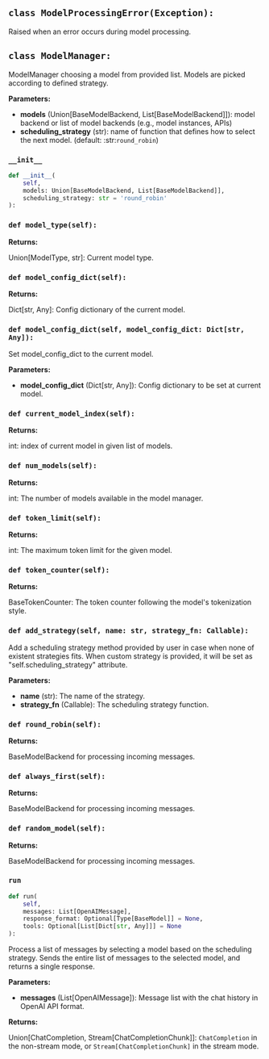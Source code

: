 <a id="camel.models.model_manager"></a>

<a id="camel.models.model_manager.ModelProcessingError"></a>

## `class ModelProcessingError(Exception):`

Raised when an error occurs during model processing.

<a id="camel.models.model_manager.ModelManager"></a>

## `class ModelManager:`

ModelManager choosing a model from provided list.
Models are picked according to defined strategy.

**Parameters:**

- **models** (Union[BaseModelBackend, List[BaseModelBackend]]): model backend or list of model backends (e.g., model instances, APIs)
- **scheduling_strategy** (str): name of function that defines how to select the next model. (default: :str:`round_robin`)

<a id="camel.models.model_manager.ModelManager.__init__"></a>

### `__init__`

```python
def __init__(
    self,
    models: Union[BaseModelBackend, List[BaseModelBackend]],
    scheduling_strategy: str = 'round_robin'
):
```

<a id="camel.models.model_manager.ModelManager.model_type"></a>

### `def model_type(self):`

**Returns:**

  Union[ModelType, str]: Current model type.

<a id="camel.models.model_manager.ModelManager.model_config_dict"></a>

### `def model_config_dict(self):`

**Returns:**

  Dict[str, Any]: Config dictionary of the current model.

<a id="camel.models.model_manager.ModelManager.model_config_dict"></a>

### `def model_config_dict(self, model_config_dict: Dict[str, Any]):`

Set model_config_dict to the current model.

**Parameters:**

- **model_config_dict** (Dict[str, Any]): Config dictionary to be set at current model.

<a id="camel.models.model_manager.ModelManager.current_model_index"></a>

### `def current_model_index(self):`

**Returns:**

  int: index of current model in given list of models.

<a id="camel.models.model_manager.ModelManager.num_models"></a>

### `def num_models(self):`

**Returns:**

  int: The number of models available in the model manager.

<a id="camel.models.model_manager.ModelManager.token_limit"></a>

### `def token_limit(self):`

**Returns:**

  int: The maximum token limit for the given model.

<a id="camel.models.model_manager.ModelManager.token_counter"></a>

### `def token_counter(self):`

**Returns:**

  BaseTokenCounter: The token counter following the model's
tokenization style.

<a id="camel.models.model_manager.ModelManager.add_strategy"></a>

### `def add_strategy(self, name: str, strategy_fn: Callable):`

Add a scheduling strategy method provided by user in case when none
of existent strategies fits.
When custom strategy is provided, it will be set as
"self.scheduling_strategy" attribute.

**Parameters:**

- **name** (str): The name of the strategy.
- **strategy_fn** (Callable): The scheduling strategy function.

<a id="camel.models.model_manager.ModelManager.round_robin"></a>

### `def round_robin(self):`

**Returns:**

  BaseModelBackend for processing incoming messages.

<a id="camel.models.model_manager.ModelManager.always_first"></a>

### `def always_first(self):`

**Returns:**

  BaseModelBackend for processing incoming messages.

<a id="camel.models.model_manager.ModelManager.random_model"></a>

### `def random_model(self):`

**Returns:**

  BaseModelBackend for processing incoming messages.

<a id="camel.models.model_manager.ModelManager.run"></a>

### `run`

```python
def run(
    self,
    messages: List[OpenAIMessage],
    response_format: Optional[Type[BaseModel]] = None,
    tools: Optional[List[Dict[str, Any]]] = None
):
```

Process a list of messages by selecting a model based on
the scheduling strategy.
Sends the entire list of messages to the selected model,
and returns a single response.

**Parameters:**

- **messages** (List[OpenAIMessage]): Message list with the chat history in OpenAI API format.

**Returns:**

  Union[ChatCompletion, Stream[ChatCompletionChunk]]:
`ChatCompletion` in the non-stream mode, or
`Stream[ChatCompletionChunk]` in the stream mode.
